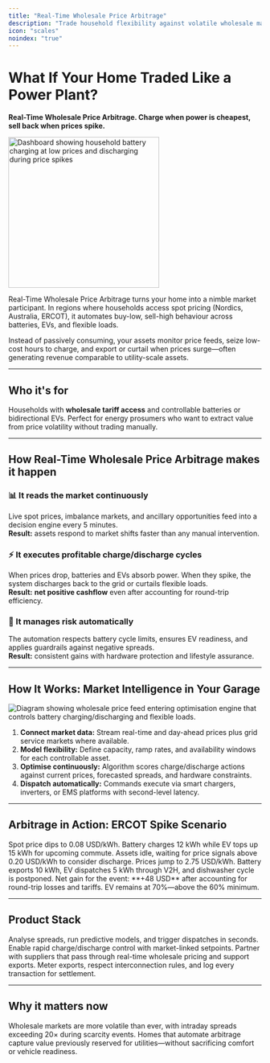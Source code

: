 ```yaml
---
title: "Real-Time Wholesale Price Arbitrage"
description: "Trade household flexibility against volatile wholesale markets to buy low, sell high."
icon: "scales"
noindex: "true"
---
```


# What If Your Home Traded Like a Power Plant?

**Real-Time Wholesale Price Arbitrage. Charge when power is cheapest, sell back when prices spike.**

<img
  src="/images/hero-light.png"
  alt="Dashboard showing household battery charging at low prices and discharging during price spikes"
  noZoom={true}
  height="300"
  className="rounded-xl"
/>

Real-Time Wholesale Price Arbitrage turns your home into a nimble market participant. In regions where households access spot pricing (Nordics, Australia, ERCOT), it automates buy-low, sell-high behaviour across batteries, EVs, and flexible loads.

Instead of passively consuming, your assets monitor price feeds, seize low-cost hours to charge, and export or curtail when prices surge—often generating revenue comparable to utility-scale assets.

---

## Who it's for

Households with **wholesale tariff access** and controllable batteries or bidirectional EVs. Perfect for energy prosumers who want to extract value from price volatility without trading manually.

---

## How Real-Time Wholesale Price Arbitrage makes it happen

### 📊 It reads the market continuously

Live spot prices, imbalance markets, and ancillary opportunities feed into a decision engine every 5 minutes.\
**Result:** assets respond to market shifts faster than any manual intervention.

### ⚡ It executes profitable charge/discharge cycles

When prices drop, batteries and EVs absorb power. When they spike, the system discharges back to the grid or curtails flexible loads.\
**Result:** **net positive cashflow** even after accounting for round-trip efficiency.

### 🧮 It manages risk automatically

The automation respects battery cycle limits, ensures EV readiness, and applies guardrails against negative spreads.\
**Result:** consistent gains with hardware protection and lifestyle assurance.

---

## How It Works: Market Intelligence in Your Garage

![Diagram showing wholesale price feed entering optimisation engine that controls battery charging/discharging and flexible loads.](/images/hero-dark.png)

1. **Connect market data:** Stream real-time and day-ahead prices plus grid service markets where available.
2. **Model flexibility:** Define capacity, ramp rates, and availability windows for each controllable asset.
3. **Optimise continuously:** Algorithm scores charge/discharge actions against current prices, forecasted spreads, and hardware constraints.
4. **Dispatch automatically:** Commands execute via smart chargers, inverters, or EMS platforms with second-level latency.

---

## Arbitrage in Action: ERCOT Spike Scenario

<Steps>
  <Step title="01:00 - Price trough">
    Spot price dips to 0.08 USD/kWh. Battery charges 12 kWh while EV tops up 15 kWh for upcoming commute.
  </Step>
  <Step title="09:00 - Market calm">
    Assets idle, waiting for price signals above 0.20 USD/kWh to consider discharge.
  </Step>
  <Step title="17:30 - Scarcity alert">
    Prices jump to 2.75 USD/kWh. Battery exports 10 kWh, EV dispatches 5 kWh through V2H, and dishwasher cycle is postponed.
  </Step>
  <Step title="18:15 - Profit locked">
    Net gain for the event: **+48 USD** after accounting for round-trip losses and tariffs. EV remains at 70%—above the 60% minimum.
  </Step>
</Steps>

---

## Product Stack

<CardGroup cols={2}>
  <Card title="AI Optimisation Platform" icon="brain">
    Analyse spreads, run predictive models, and trigger dispatches in seconds.
  </Card>
  <Card title="Smart EV/Battery Chargers" icon="battery-charging">
    Enable rapid charge/discharge control with market-linked setpoints.
  </Card>
  <Card title="Wholesale Tariff Access" icon="globe">
    Partner with suppliers that pass through real-time wholesale pricing and support exports.
  </Card>
  <Card title="Telemetry & Compliance" icon="shield">
    Meter exports, respect interconnection rules, and log every transaction for settlement.
  </Card>
</CardGroup>

---

## Why it matters now

Wholesale markets are more volatile than ever, with intraday spreads exceeding 20× during scarcity events. Homes that automate arbitrage capture value previously reserved for utilities—without sacrificing comfort or vehicle readiness.
